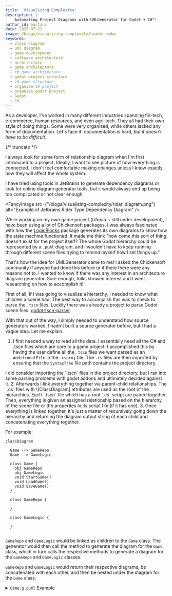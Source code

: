 ```yaml
---
title: 'Visualizing Complexity'
description: |
    Automating Project Diagrams with UMLGenerator for Godot + C#"!
author_id: bastani
date: 2025-07-22
image: /blogs/visualizing-complexity/header.webp
keywords:
  - class diagram
  - uml diagram
  - game development
  - software architecture
  - architecture
  - game architecture
  - c# game architecture
  - godot project structure
  - c# game structure
  - organize c# project
  - organize godot project
  - Godot
  - C#
---
```


As a developer, I've worked in many different industries spanning fin-tech, e-commerce, human resources, and even agri-tech. They all had their own style of doing things. Some were very organized, while others lacked any form of documentation. Let's face it: documentation is hard, _but it doesn't have to be difficult_.

{/* truncate */}

I always look for some form of relationship diagram when I'm first introduced to a project. Ideally, I want to see picture of how everything is connected. I don't feel comfortable making changes unless I know exactly how they will affect the whole system.

I have tried using tools in JetBrains to generate dependency diagrams or look for online diagram generator tools, but it would always end up being too complicated or not clear enough.

<FancyImage src={"/blogs/visualizing-complexity/rider_diagram.png"} alt="Example of Jetbrains Rider Type Dependency Diagram" />

While working on my own game project (_Utopia_ ~ still under development), I have been using a lot of Chickensoft packages. I was always fascinated with how the [LogicBlocks](/docs/logic-blocks) package generates its own diagrams to show how the state machine functioned. It made me think "how come this sort of thing doesn't exist for the project itself? The whole Godot hierarchy could be represented by a `.puml` diagram, and I wouldn't have to keep running through different scene files trying to remind myself how I set things up."

That's how the idea for UMLGenerator came to me! I asked the Chickensoft community if anyone had done this before or if there there were any reasons not to. I wanted to know if there was any interest in an architecture diagram generator. Sure enough, folks showed interest and I went researching on how to accomplish it!

First of all, If I was going to visualize a hierarchy, I needed to know what children a scene had. The best way to accomplish this was to check to parse the `.tscn` files. Luckily there was already a project to parse Godot scene files: [godot-tscn-parser](https://github.com/MihaMarkic/godot-tscn-parser).

With that out of the way, I simply needed to understand how source generators worked. I hadn't built a source generator before, but I had a vague idea. Let me explain.

1. I first needed a way to read all the data. I essentially need all the C# and .tscn files which are core to a game project. I accomplished this by having the user define all the `.tscn` files we want parsed as an `AdditionalFile` in the `.csproj` file. The `.cs` files are then imported by ensuring that the `SyntaxTree` file path contains the project directory.
<Callout type="info">
    I did consider importing the `.tscn` files in the project directory, but I ran into some parsing problems with godot addons and ultimately decided against it.
</Callout>
2. Afterwards I link everything together via parent-child relationships. The `.cs` files with \[ClassDiagram] attributes are used as the root of the hierarchies. Each `.tscn` file which has a root `.cs` script are paired together. Then, everything is given an assigned relationship based on the hierarchy of the scene file or the properties in its script file (if it has one).
3. Once everything is linked together, it's just a matter of recursively going down the hierarchy and returning the diagram output string of each child and concatenating everything together.

For example:
```mermaid
classDiagram

  Game --> GameRepo
  Game --> GameLogic

  class Game {
    obj GameRepo
    obj GameLogic
    void StartGame()
    void LoadGame()
    void SaveGame()
  }

  class GameRepo {

  }

  class GameLogic {

  }


```

`GameRepo` and `GameLogic` would be linked as children to the `Game` class.
The generator would then call the method to generate the diagram for the `Game` class, which in turn calls the respective methods to generate a diagram for the `GameRepo` and `GameLogic` classes.

`GameRepo` and `GameLogic` would return their respective diagrams, be concatenated with each other, and then be nested under the diagram for the `Game` class.

<details>
<summary><code>Game.g.puml</code> Example</summary>
```PlantUML
package Game-Scene [[../../TestCases/BaseProject_Rider/Game.tscn]] {

class Game {

[[../../Game/Game.cs ScriptFile]]

--

[[../../Game/Game.cs:22 GameLogic]] - [[../../TestCases/BaseProject_Rider/Logic/GameLogic.cs Script]]

[[../../Game/Game.cs:21 GameRepo]] - [[../../TestCases/BaseProject_Rider/Domain/GameRepo.cs Script]]

}

class GameRepo {

[[../../TestCases/BaseProject_Rider/Domain/GameRepo.cs ScriptFile]]

}

class GameLogic {

[[../../TestCases/BaseProject_Rider/Logic/GameLogic.cs ScriptFile]]

}

Game::GameRepo --> GameRepo

Game::GameLogic --> GameLogic

}
```
</details>

As your project grows, so too does your diagram. What starts off as a basic visualization becomes a full-blown map of your application that evolves with every new class, scene change, and feature.

We’ve added logic to simplify output by avoiding rendering child nodes unless they also have children, keeping things clean and readable. **You no longer have to memorize your codebase’s architecture.** It’s right there, clickable and up-to-date.

Note that UMLGenerator is still in active development — there’s plenty more I want to add:
- Find `UseTransient`/`UseSingleton`/`UseScoped` to draw relationships
- Look for lists of components and draw one to many relationships
- Create Godot plugin for non-C# projects

Even in its current form, UMLGenerator has already made my life easier. If you’re working on a Godot + C# project, I think it could do the same for you.

👉 Check it out here:
<GithubCard owner='chickensoft-games' repo='UMLGenerator' />

If you’ve got ideas, feedback, or want to contribute, don’t hesitate to jump in!
